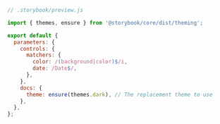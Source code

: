 ```js
// .storybook/preview.js

import { themes, ensure } from '@storybook/core/dist/theming';

export default {
  parameters: {
    controls: {
      matchers: {
        color: /(background|color)$/i,
        date: /Date$/,
      },
    },
    docs: {
      theme: ensure(themes.dark), // The replacement theme to use
    },
  },
};
```
